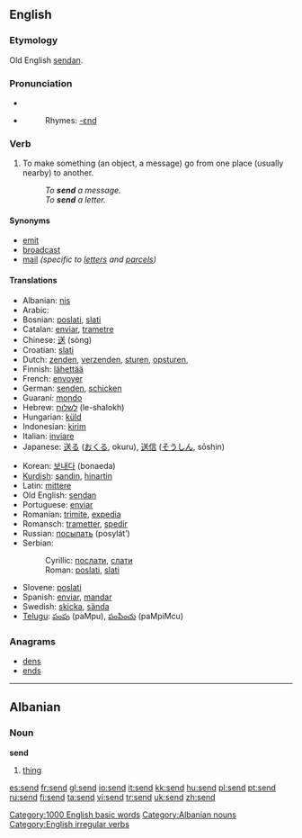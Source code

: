 ==English==

{{rank|greater|army|horse|567|send|peace|glad|hair}}

===Etymology===
Old English [[sendan]].

===Pronunciation===
*{{IPA|/ˈsend/}}
*{{audio|en-us-send.ogg|Audio (US)}}
*:Rhymes: [[Rhymes:English:-ɛnd|-ɛnd]]

===Verb===
{{en-verb|sends|sending|sent}}

# To make something (an object, a message) go from one place (usually nearby) to another.
#: ''To '''send''' a message.''
#: ''To '''send''' a letter.''

====Synonyms====
*[[emit]]
*[[broadcast]]
*[[mail]] ''(specific to [[letter]]s and [[parcel]]s)''

====Translations====
{{top}}
*Albanian: [[nis]]
*Arabic: {{ARchar|[[ارسل]]}} {{IPAchar|(’ársala)}}
*Bosnian: [[poslati]], [[slati]]
*Catalan: [[enviar]], [[trametre]]
*Chinese: [[送]] (sòng)
*Croatian: [[slati]]
*Dutch: [[zenden]], [[verzenden]], [[sturen]], [[opsturen]],
*Finnish: [[lähettää]]
*French: [[envoyer]]
*German: [[senden]], [[schicken]]
*Guaraní: [[mondo]]
*Hebrew: [[לשלוח]] (le-shalokh)
*Hungarian: [[küld]]
*Indonesian: [[kirim]]
*Italian: [[inviare]]
*Japanese: [[送る]] ([[おくる]], okuru), [[送信]] ([[そうしん]], sōshin)
{{mid}}
*Korean: [[보내다]] (bonaeda)
*[[Kurdish]]: [[şandin]], [[hinartin]]
*Latin: [[mittere]]
*Old English: [[sendan]]
*Portuguese: [[enviar]]
*Romanian: [[trimite]], [[expedia]]
*Romansch: [[trametter]], [[spedir]]
*Russian: [[посылать]] (posylát’)
*Serbian:
*:Cyrillic: [[послати]], [[слати]]
*:Roman: [[poslati]], [[slati]]
*Slovene: [[poslati]]
*Spanish: [[enviar]], [[mandar]]
*Swedish: [[skicka]], [[sända]]
*[[Telugu]]: [[పంపు]] (paMpu), [[పంపించు]] (paMpiMcu)
{{bottom}}

===Anagrams===
*[[dens]]
*[[ends]]

[[Category:1000 English basic words]]

----

==Albanian==

===Noun===
'''send''' {{m}}

# [[thing]]

[[Category:Albanian nouns]]
[[Category:English irregular verbs]]

[[es:send]]
[[fr:send]]
[[gl:send]]
[[io:send]]
[[it:send]]
[[kk:send]]
[[hu:send]]
[[pl:send]]
[[pt:send]]
[[ru:send]]
[[fi:send]]
[[ta:send]]
[[vi:send]]
[[tr:send]]
[[uk:send]]
[[zh:send]]